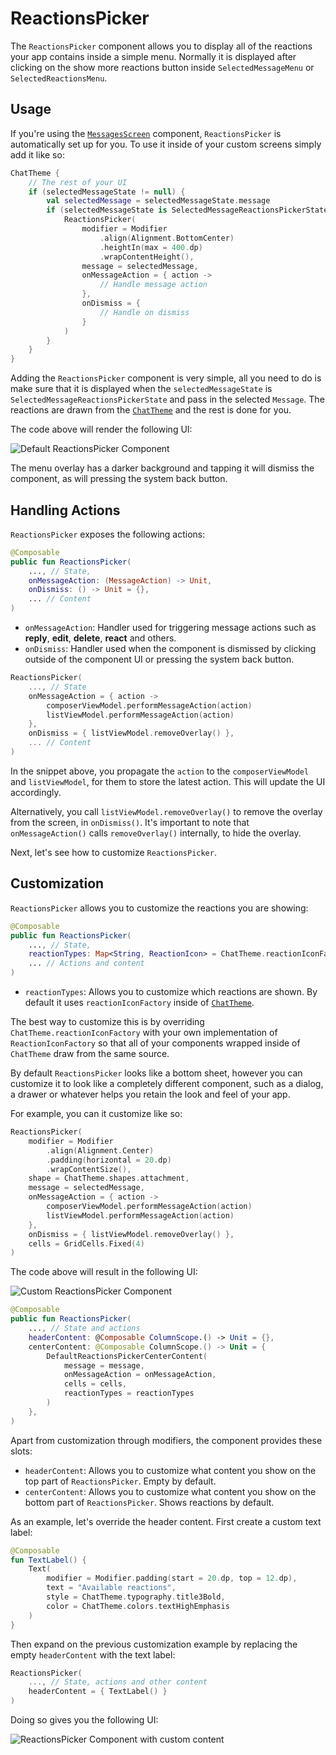 # ReactionsPicker

The `ReactionsPicker` component allows you to display all of the reactions your app contains inside a simple menu. Normally it is displayed after clicking on the show more reactions button inside `SelectedMessageMenu` or `SelectedReactionsMenu`.

## Usage

If you're using the [`MessagesScreen`](./01-messages-screen.mdx) component, `ReactionsPicker` is automatically set up for you. To use it inside of your custom screens simply add it like so:

```kotlin
ChatTheme {
    // The rest of your UI
    if (selectedMessageState != null) {
        val selectedMessage = selectedMessageState.message
        if (selectedMessageState is SelectedMessageReactionsPickerState) {
            ReactionsPicker(
                modifier = Modifier
                    .align(Alignment.BottomCenter)
                    .heightIn(max = 400.dp)
                    .wrapContentHeight(),
                message = selectedMessage,
                onMessageAction = { action ->
                    // Handle message action
                },
                onDismiss = {
                    // Handle on dismiss
                }
            )
        }
    }
}
```

Adding the `ReactionsPicker` component is very simple, all you need to do is make sure that it is displayed when the `selectedMessageState` is `SelectedMessageReactionsPickerState` and pass in the selected `Message`. The reactions are drawn from the [`ChatTheme`](../03-general-customization/01-chat-theme.mdx) and the rest is done for you.

The code above will render the following UI:

![Default ReactionsPicker Component](../../assets/compose_default_reactions_picker_component.png)

The menu overlay has a darker background and tapping it will dismiss the component, as will pressing the system back button.

## Handling Actions

`ReactionsPicker` exposes the following actions:

```kotlin
@Composable
public fun ReactionsPicker(
    ..., // State,
    onMessageAction: (MessageAction) -> Unit,
    onDismiss: () -> Unit = {},
    ... // Content
)
```

* `onMessageAction`: Handler used for triggering message actions such as **reply**, **edit**, **delete**, **react** and others.
* `onDismiss`: Handler used when the component is dismissed by clicking outside of the component UI or pressing the system back button.

```kotlin
ReactionsPicker(
    ..., // State
    onMessageAction = { action ->
        composerViewModel.performMessageAction(action)
        listViewModel.performMessageAction(action)
    },
    onDismiss = { listViewModel.removeOverlay() },
    ... // Content
)
```

In the snippet above, you propagate the `action` to the `composerViewModel` and `listViewModel`, for them to store the latest action. This will update the UI accordingly.

Alternatively, you call `listViewModel.removeOverlay()` to remove the overlay from the screen, in `onDismiss()`. It's important to note that `onMessageAction()` calls `removeOverlay()` internally, to hide the overlay.

Next, let's see how to customize `ReactionsPicker`.

## Customization

`ReactionsPicker` allows you to customize the reactions you are showing:

```kotlin
@Composable
public fun ReactionsPicker(
    ..., // State,
    reactionTypes: Map<String, ReactionIcon> = ChatTheme.reactionIconFactory.createReactionIcons(),
    ... // Actions and content
)
```

* `reactionTypes`: Allows you to customize which reactions are shown. By default it uses `reactionIconFactory` inside of [`ChatTheme`](../03-general-customization/01-chat-theme.mdx).

The best way to customize this is by overriding `ChatTheme.reactionIconFactory` with your own implementation of `ReactionIconFactory` so that all of your components wrapped inside of `ChatTheme` draw from the same source.

By default `ReactionsPicker` looks like a bottom sheet, however you can customize it to look like a completely different component, such as a dialog, a drawer or whatever helps you retain the look and feel of your app.

For example, you can it customize like so:

```kotlin
ReactionsPicker(
    modifier = Modifier
        .align(Alignment.Center)
        .padding(horizontal = 20.dp)
        .wrapContentSize(),
    shape = ChatTheme.shapes.attachment,
    message = selectedMessage,
    onMessageAction = { action ->
        composerViewModel.performMessageAction(action)
        listViewModel.performMessageAction(action)
    },
    onDismiss = { listViewModel.removeOverlay() },
    cells = GridCells.Fixed(4)
)
```

The code above will result in the following UI:

![Custom ReactionsPicker Component](../../assets/compose_custom_reactions_picker_component.png)

```kotlin
@Composable
public fun ReactionsPicker(
    ..., // State and actions
    headerContent: @Composable ColumnScope.() -> Unit = {},
    centerContent: @Composable ColumnScope.() -> Unit = {
        DefaultReactionsPickerCenterContent(
            message = message,
            onMessageAction = onMessageAction,
            cells = cells,
            reactionTypes = reactionTypes
        )
    },
)
```

Apart from customization through modifiers, the component provides these slots:

* `headerContent`: Allows you to customize what content you show on the top part of `ReactionsPicker`. Empty by default.
* `centerContent`: Allows you to customize what content you show on the bottom part of `ReactionsPicker`. Shows reactions by default.

As an example, let's override the header content. First create a custom text label:

```kotlin
@Composable
fun TextLabel() {
    Text(
        modifier = Modifier.padding(start = 20.dp, top = 12.dp),
        text = "Available reactions",
        style = ChatTheme.typography.title3Bold,
        color = ChatTheme.colors.textHighEmphasis
    )
}
```

Then expand on the previous customization example by replacing the empty `headerContent` with the text label:

```kotlin
ReactionsPicker(
    ..., // State, actions and other content
    headerContent = { TextLabel() }
)
```

Doing so gives you the following UI:

![ReactionsPicker Component with custom content](../../assets/compose_custom_reactions_picker_component_with_custom_content.png)


